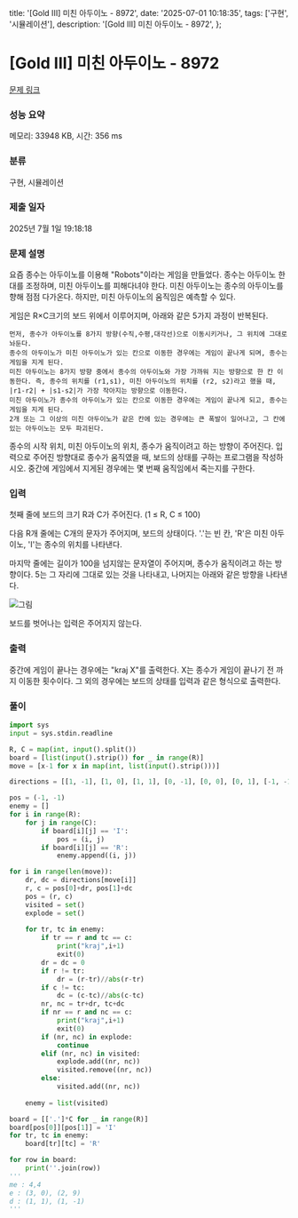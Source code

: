  title: '[Gold III] 미친 아두이노 - 8972',
  date: '2025-07-01 10:18:35',
  tags: ['구현', '시뮬레이션'],
  description: '[Gold III] 미친 아두이노 - 8972',
};

# [Gold III] 미친 아두이노 - 8972 

[문제 링크](https://www.acmicpc.net/problem/8972) 

### 성능 요약

메모리: 33948 KB, 시간: 356 ms

### 분류

구현, 시뮬레이션

### 제출 일자

2025년 7월 1일 19:18:18

### 문제 설명

요즘 종수는 아두이노를 이용해 "Robots"이라는 게임을 만들었다. 종수는 아두이노 한대를 조정하며, 미친 아두이노를 피해다녀야 한다. 미친 아두이노는 종수의 아두이노를 향해 점점 다가온다. 하지만, 미친 아두이노의 움직임은 예측할 수 있다.

게임은 R×C크기의 보드 위에서 이루어지며, 아래와 같은 5가지 과정이 반복된다.

	먼저, 종수가 아두이노를 8가지 방향(수직,수평,대각선)으로 이동시키거나, 그 위치에 그대로 놔둔다.
	종수의 아두이노가 미친 아두이노가 있는 칸으로 이동한 경우에는 게임이 끝나게 되며, 종수는 게임을 지게 된다.
	미친 아두이노는 8가지 방향 중에서 종수의 아두이노와 가장 가까워 지는 방향으로 한 칸 이동한다. 즉, 종수의 위치를 (r1,s1), 미친 아두이노의 위치를 (r2, s2)라고 했을 때, |r1-r2| + |s1-s2|가 가장 작아지는 방향으로 이동한다.
	미친 아두이노가 종수의 아두이노가 있는 칸으로 이동한 경우에는 게임이 끝나게 되고, 종수는 게임을 지게 된다.
	2개 또는 그 이상의 미친 아두이노가 같은 칸에 있는 경우에는 큰 폭발이 일어나고, 그 칸에 있는 아두이노는 모두 파괴된다.

종수의 시작 위치, 미친 아두이노의 위치, 종수가 움직이려고 하는 방향이 주어진다. 입력으로 주어진 방향대로 종수가 움직였을 때, 보드의 상태를 구하는 프로그램을 작성하시오. 중간에 게임에서 지게된 경우에는 몇 번째 움직임에서 죽는지를 구한다.

### 입력 

 첫째 줄에 보드의 크기 R과 C가 주어진다. (1 ≤ R, C ≤ 100)

다음 R개 줄에는 C개의 문자가 주어지며, 보드의 상태이다. '.'는 빈 칸, 'R'은 미친 아두이노, 'I'는 종수의 위치를 나타낸다.

마지막 줄에는 길이가 100을 넘지않는 문자열이 주어지며, 종수가 움직이려고 하는 방향이다. 5는 그 자리에 그대로 있는 것을 나타내고, 나머지는 아래와 같은 방향을 나타낸다.

![그림](https://upload.acmicpc.net/a5693c73-112b-416c-8398-42fddd09c6e7/-/preview/)

보드를 벗어나는 입력은 주어지지 않는다.

### 출력 

 중간에 게임이 끝나는 경우에는 "kraj X"를 출력한다. X는 종수가 게임이 끝나기 전 까지 이동한 횟수이다. 그 외의 경우에는 보드의 상태를 입력과 같은 형식으로 출력한다.

### 풀이
```python
import sys
input = sys.stdin.readline

R, C = map(int, input().split())
board = [list(input().strip()) for _ in range(R)]
move = [x-1 for x in map(int, list(input().strip()))]

directions = [[1, -1], [1, 0], [1, 1], [0, -1], [0, 0], [0, 1], [-1, -1], [-1, 0], [-1, 1]]

pos = (-1, -1)
enemy = []
for i in range(R):
    for j in range(C):
        if board[i][j] == 'I':
            pos = (i, j)
        if board[i][j] == 'R':
            enemy.append((i, j))

for i in range(len(move)):
    dr, dc = directions[move[i]]
    r, c = pos[0]+dr, pos[1]+dc
    pos = (r, c)
    visited = set()
    explode = set()
    
    for tr, tc in enemy:
        if tr == r and tc == c:
            print("kraj",i+1)
            exit(0)
        dr = dc = 0
        if r != tr:
            dr = (r-tr)//abs(r-tr)
        if c != tc:
            dc = (c-tc)//abs(c-tc)
        nr, nc = tr+dr, tc+dc
        if nr == r and nc == c:
            print("kraj",i+1)
            exit(0)
        if (nr, nc) in explode:
            continue
        elif (nr, nc) in visited:
            explode.add((nr, nc))
            visited.remove((nr, nc))
        else:
            visited.add((nr, nc))
        
    enemy = list(visited)

board = [['.']*C for _ in range(R)]
board[pos[0]][pos[1]] = 'I'
for tr, tc in enemy:
    board[tr][tc] = 'R'

for row in board:
    print(''.join(row))
'''
me : 4,4
e : (3, 0), (2, 9)
d : (1, 1), (1, -1)
'''
```